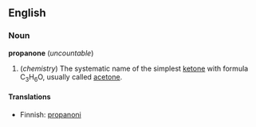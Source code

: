 ==English==

===Noun===
'''propanone''' (''uncountable'')

# (''chemistry'') The systematic name of the simplest [[ketone]] with formula C<sub>3</sub>H<sub>6</sub>O, usually called [[acetone]].

====Translations====
*Finnish: [[propanoni]]